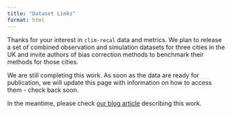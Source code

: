 ```yaml
---
title: "Dataset Links"
format: html
---
```


Thanks for your interest in `clim-recal` data and metrics. We plan to release a set of combined observation and simulation datasets for three cities in the UK and invite authors of bias correction methods to benchmark their methods for those cities.

We are still completing this work. As soon as the data are ready for publication, we will update this page with information on how to access them - check back soon.

In the meantime, please check [our blog article](https://urban-analytics-technology-platform.github.io/blog/platform_v2_release/) describing this work.
